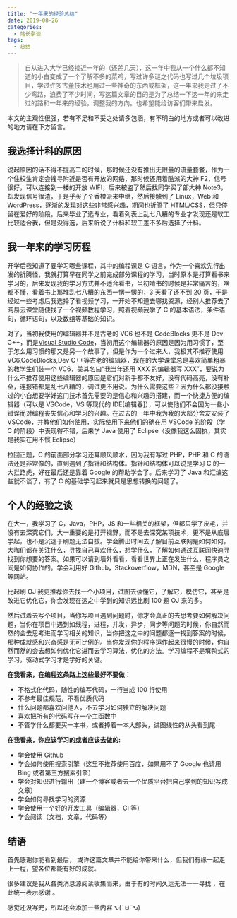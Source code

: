 ```yaml
---
title: "一年来的经验总结"
date: 2019-08-26
categories:
  - 站长杂谈
tags:
  - 总结
---
```


> 自从进入大学已经接近一年的（还差几天），这一年中我从一个什么都不知道的小白变成了一个了解不多的菜鸡，写过许多谜之代码也写过几个垃圾项目，学过许多古董技术也用过一些神奇的东西或框架，这一年来我走过了不少弯路，浪费了不少时间，写这篇文章的目的是为了总结一下这一年的来走过的路和一年来的经验，调整我的方向。也希望能给访客们带来启发。

本文的主观性很强，若有不足和不妥之处请多包涵，有不明白的地方或者可以改进的地方请在下方留言。

## 我选择计科的原因

说起原因的话不得不提高二的时候，那时候还没有推出无限量的流量套餐，作为一个住校生肯定会搜寻附近是否有开放的网络，那时候还用着酷派的大神 F2，信号很好，可以连接到一楼的开放 WIFI，后来被盗了然后找同学买了部大神 Note3，却发现信号很渣，于是乎买了个香橙派来中继，然后接触到了 Linux，Web 和 WordPress，逐渐的发现对这些非常感兴趣，期间也折腾了 HTML/CSS，但只停留在爱好的阶段。后来毕业了选专业，看着列表上乱七八糟的专业才发现还是软工比较适合我，但是没得选，后来听说了计科和软工差不多后选择了计科。

## 我一年来的学习历程

开学后我知道了要学习哪些课程，其中的编程课是 C 语言，作为一个喜欢先行出发的折腾怪，我就打算早在同学之前完成部分课程的学习，当时原本是打算看书来学习的，后来发现我的学习方式并不适合看书，当初啃书的时候是非常痛苦的，啥都不懂，看着书上那堆乱七八糟的东西一愣一愣的，3 天看了还不到 20 页，于是经过一些考虑后我选择了看视频学习，一开始不知道去哪找资源，经别人推荐去了网易云课堂随便找了一个视频教程学习，照着视频我学了 C 的基本语法，条件语句，循环语句，以及数组等基础的知识。

对了，当初我使用的编辑器并不是古老的 VC6 也不是 CodeBlocks 更不是 Dev C++，而是[Visual Studio Code](https://code.visualstudio.com/)，当初用这个编辑器的原因是因为用习惯了，至于怎么用习惯的那又是另一个故事了，但是作为一个过来人，我极其不推荐使用 VC6,CodeBlocks,Dev C++等古老的编辑器，现在的大学课堂总是喜欢简单粗暴的教学生们装一个 VC6，美其名曰“我当年还用 XXX 的编辑器写 XXX”，要说为什么不推荐使用这些编辑器的原因是它们对新手都不友好，没有代码高亮，没有补全，连报错都是乱七八糟的，调试更不用说。为什么需要这些？因为什么都没接触过的小白想要学好这门技术首先需要的是信心和兴趣的搭建，而一个快捷方便的编辑器（可以是 VSCode，VS 等现代的 IDE\[编辑器\]），可以使他们不会因为一些小错误而对编程丧失信心和学习的兴趣。在过去的一年中我为我的大部分舍友安装了 VSCode，并教他们如何使用，实际使用下来他们的确在用 VSCode 的阶段（学 C 的阶段）中表现得不错，后来学 Java 使用了 Eclipse（没像我这么固执，其实是我实在用不惯 Eclipse）

拉回正题，C 的前面部分学习还算顺风顺水，因为我有写过 PHP，PHP 和 C 的语法还是非常像的，直到遇到了指针和结构体。指针和结构体可以说是学习 C 的一大拦路虎，好在最后还是靠着 Google 的帮助学会了。后来学习了 Java 和汇编这些就不谈了，有了 C 的基础学习起来就只是思想转换的问题了。

## 个人的经验之谈

在大一，我学习了 C，Java，PHP，JS 和一些相关的框架，但都只学了皮毛，并没有去深究它们，大一重要的是打开视野，而不是去深究某项技术，更不是从底层学起，也不是沉迷于刷题无法自拔。学会腾出时间去了解目前互联网是如何如何，大咖们都在关注什么，寻找自己喜欢什么，想学什么，了解如何通过互联网快速寻找到你想要的答案。如果可以请到墙外看看，看看世界上正在发生什么，程序员之间是如何协作的。学会利用好 Github，Stackoverflow，MDN，甚至是 Google 等网站。

比起刷 OJ 我更推荐你去找一个小项目，试图去读懂它，了解它，模仿它，甚至是改进它优化它，你会发现在这之中学到的知识远比刷 100 题 OJ 来的多。

然后试着去写个项目，当你写项目遇到问题时，你才会真正的去思考要如何解决问题，当你在项目中遇到如线程，进程，并发，异步，同步等问题的时候，你自然而然的会去思考进而学习相关的知识，当你把这之中的问题都逐一找到答案的时候，那种成就感和兴奋感是无可比例的。当你发现你的程序运作起来很慢的时候，你自然而然的会去想如何优化它进而去学习算法，优化的方法。学习编程不是填鸭式的学习，驱动式学习才是学好的关键。

**在我看来，在编程这条路上这些最好不要做：**

- 不格式化代码，随性的编写代码，一行当成 100 行使用
- 不参考最佳规范，不看优质代码
- 什么问题都喜欢问他人，不去学习如何独立的解决问题
- 喜欢把所有的代码写在一个主函数中
- 不管学什么都要买一本书，或者捧着一本大部头，试图线性的从头看到尾

**在我看来，你应该学习的或者应该去做的:**

- 学会使用 Github
- 学会如何使用搜索引擎（这里不推荐使用百度，如果用不了 Google 也请用 Bing 或者第三方搜索引擎）
- 学会对知识进行输出（建一个博客或者去一个优质平台把自己学到的知识写成文章）
- 学会如何寻找学习的资源
- 学会使用一个好的开发工具（编辑器，CI 等）
- 学会阅读（文档，文章，代码等）

## 结语

首先感谢你能看到最后， 或许这篇文章并不能给你带来什么，但我们有缘一起走上一程，望各位都能有好的成就。

很多建议是我从各类消息源阅读收集而来，由于有的时间久远无法一一寻找 ，在此统一表示感谢 。

感觉还没写完，所以还会添加一些内容 ԅ(¯ㅂ¯ԅ)
